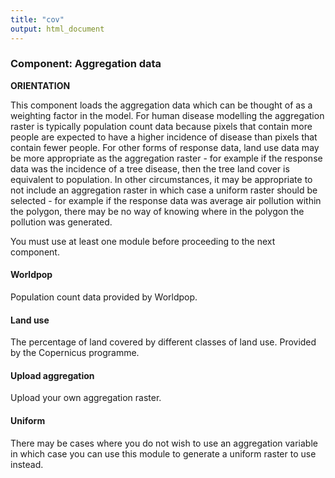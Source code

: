 ```yaml
---
title: "cov"
output: html_document
---
```


### **Component: Aggregation data**

**ORIENTATION**

This component loads the aggregation data which can be thought of as a weighting factor in the model. For human disease modelling the aggregation raster is typically population count data because pixels that contain more people are expected to have a higher incidence of disease than pixels that contain fewer people. For other forms of response data, land use data may be more appropriate as the aggregation raster - for example if the response data was the incidence of a tree disease, then the tree land cover is equivalent to population. In other circumstances, it may be appropriate to not include an aggregation raster in which case a uniform raster should be selected - for example if the response data was average air pollution within the polygon, there may be no way of knowing where in the polygon the pollution was generated.

You must use at least one module before proceeding to the next component. 

#### <span class="module_choice">Worldpop</span>
Population count data provided by Worldpop.

#### <span class="module_choice">Land use</span>
The percentage of land covered by different classes of land use. Provided by the Copernicus programme.

#### <span class="module_choice">Upload aggregation</span>
Upload your own aggregation raster.

#### <span class="module_choice">Uniform</span>
There may be cases where you do not wish to use an aggregation variable in which case you can use this module to generate a uniform raster to use instead.

